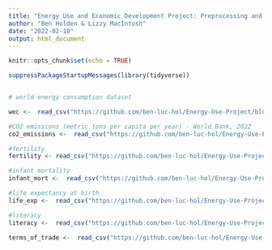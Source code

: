 ```yaml
---
title: "Energy Use and Economic Development Project: Preprocessing and Data Wrangling"
author: "Ben Holden & Lizzy MacIntosh"
date: "2022-02-10"
output: html_document
---
```


```r
knitr::opts_chunk$set(echo = TRUE)
```

```r
suppressPackageStartupMessages(library(tidyverse))
```

```r

```


```r

# world energy consumption dataset

wec <-  read_csv("https://github.com/ben-luc-hol/Energy-Use-Project/blob/main/data/world_energy_consumption.csv")

#CO2 emissions (metric tons per capita per year) - World Bank, 2022
co2_emissions <-  read_csv("https://github.com/ben-luc-hol/Energy-Use-Project/blob/main/data/CO2_emissions.csv")

#fertility
fertility <- read_csv("https://github.com/ben-luc-hol/Energy-Use-Project/blob/main/data/fertility_rate.csv")

#infant mortality
infant_mort <-  read_csv("https://github.com/ben-luc-hol/Energy-Use-Project/blob/main/data/infant_mortality.csv")

#life expectancy at birth
life_exp <-  read_csv("https://github.com/ben-luc-hol/Energy-Use-Project/blob/main/data/life_expectancy.csv")

#literacy
literacy <-  read_csv("https://github.com/ben-luc-hol/Energy-Use-Project/blob/main/data/literacy.csv")

terms_of_trade <-  read_csv("https://github.com/ben-luc-hol/Energy-Use-Project/blob/main/data/terms_of_trade.csv")

```







```r
```

